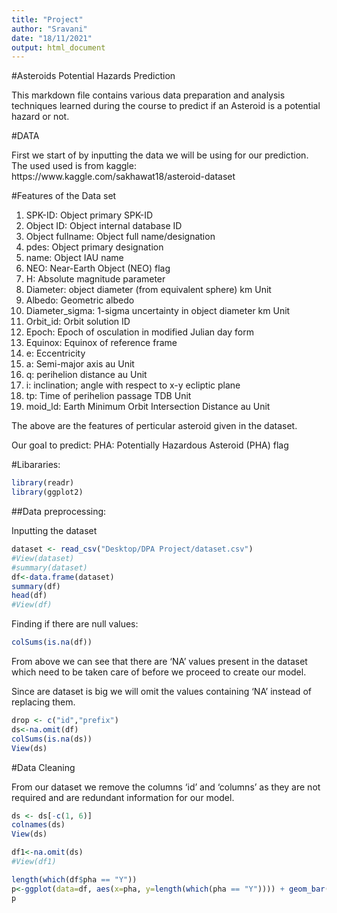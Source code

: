```yaml
---
title: "Project"
author: "Sravani"
date: "18/11/2021"
output: html_document
---
```


#Asteroids Potential Hazards Prediction

This markdown file contains various data preparation and analysis techniques learned during the course to predict if an Asteroid is a potential hazard or not.


#DATA

First we start of by inputting the data we will be using for our prediction.
The used used is from kaggle: https://www.kaggle.com/sakhawat18/asteroid-dataset

#Features of the Data set

1. SPK-ID: Object primary SPK-ID
2. Object ID: Object internal database ID
3. Object fullname: Object full name/designation
4. pdes: Object primary designation
5. name: Object IAU name
6. NEO: Near-Earth Object (NEO) flag
8. H: Absolute magnitude parameter
9. Diameter: object diameter (from equivalent sphere) km Unit
10. Albedo: Geometric albedo
11. Diameter_sigma: 1-sigma uncertainty in object diameter km Unit
12. Orbit_id: Orbit solution ID
13. Epoch: Epoch of osculation in modified Julian day form
14. Equinox: Equinox of reference frame
15. e: Eccentricity
16. a: Semi-major axis au Unit
17. q: perihelion distance au Unit
18. i: inclination; angle with respect to x-y ecliptic plane
19. tp: Time of perihelion passage TDB Unit
20. moid_ld: Earth Minimum Orbit Intersection Distance au Unit

The above are the features of perticular asteroid given in the dataset.

Our goal to predict: PHA: Potentially Hazardous Asteroid (PHA) flag


#Libararies:

```r
library(readr)
library(ggplot2)
```

##Data preprocessing:

Inputting the dataset

```r
dataset <- read_csv("Desktop/DPA Project/dataset.csv")
#View(dataset)
#summary(dataset)
df<-data.frame(dataset)
summary(df)
head(df)
#View(df)
```

Finding if there are null values:

```r
colSums(is.na(df))
```
From above we can see that there are 'NA' values present in the dataset which need to be taken care of before we proceed to create our model.

Since are dataset is big we will omit the values containing 'NA' instead of replacing them.

```r
drop <- c("id","prefix")
ds<-na.omit(df)
colSums(is.na(ds))
View(ds)
```

#Data Cleaning

From our dataset we remove the columns 'id' and 'columns' as they are not required and are redundant information for our model.

```r

ds <- ds[-c(1, 6)]
colnames(ds) 
View(ds)
```

```r
df1<-na.omit(ds)
#View(df1)
```

```r
length(which(df$pha == "Y"))
p<-ggplot(data=df, aes(x=pha, y=length(which(pha == "Y")))) + geom_bar(stat="identity")
p
```













